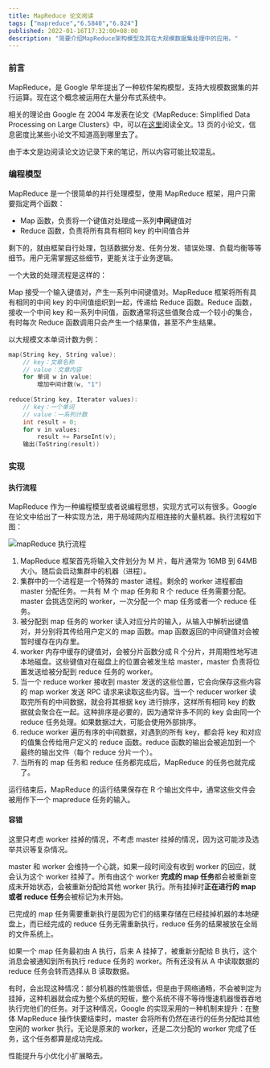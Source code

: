 ```yaml
---
title: MapReduce 论文阅读
tags: ["mapreduce","6.5840","6.824"]
published: 2022-01-16T17:32:00+08:00
description: "简要介绍MapReduce架构模型及其在大规模数据集处理中的应用。"
---
```


### 前言

MapReduce，是 Google 早年提出了一种软件架构模型，支持大规模数据集的并行运算。现在这个概念被运用在大量分布式系统中。

相关的理论由 Google 在 2004 年发表在论文《MapReduce: Simplified Data Processing on Large Clusters》中，可以在[这里](https://static.googleusercontent.com/media/research.google.com/zh-CN//archive/mapreduce-osdi04.pdf)阅读全文。13 页的小论文，信息密度比某些小论文不知道高到哪里去了。

由于本文是边阅读论文边记录下来的笔记，所以内容可能比较混乱。

### 编程模型

MapReduce 是一个很简单的并行处理模型，使用 MapReduce 框架，用户只需要指定两个函数：

- Map 函数，负责将一个键值对处理成一系列**中间**键值对
- Reduce 函数，负责将所有具有相同 key 的中间值合并

剩下的，就由框架自行处理，包括数据分发、任务分发、错误处理、负载均衡等等细节。用户无需掌握这些细节，更能关注于业务逻辑。

一个大致的处理流程是这样的：

Map 接受一个输入键值对，产生一系列中间键值对。MapReduce 框架将所有具有相同的中间 key 的中间值组织到一起，传递给 Reduce 函数。Reduce 函数，接收一个中间 key 和一系列中间值，函数通常将这些值聚合成一个较小的集合，有时每次 Reduce 函数调用只会产生一个结果值，甚至不产生结果。

以大规模文本单词计数为例：

```c
map(String key, String value):
    // key：文章名称
    // value：文章内容
    for 单词 w in value:
        增加中间计数(w, "1")
 
reduce(String key, Iterator values):
    // key：一个单词
    // value：一系列计数
    int result = 0;
    for v in values:
        result += ParseInt(v);
    输出(ToString(result))
```

### 实现

#### 执行流程

MapReduce 作为一种编程模型或者说编程思想，实现方式可以有很多。Google 在论文中给出了一种实现方法，用于局域网内互相连接的大量机器。执行流程如下图：

<Image src="https://blog-img.shinya.click/2025/6f7e7839e6f09e0d8193d530920a6f7e.jpg" inferSize alt="mapReduce 执行流程"/>

1. MapReduce 框架首先将输入文件划分为 M 片，每片通常为 16MB 到 64MB 大小。随后会启动集群中的机器（进程）。
2. 集群中的一个进程是一个特殊的 master 进程。剩余的 worker 进程都由 master 分配任务。一共有 M 个 map 任务和 R 个 reduce 任务需要分配。master 会挑选空闲的 worker，一次分配一个 map 任务或者一个 reduce 任务。
3. 被分配到 map 任务的 worker 读入对应分片的输入，从输入中解析出键值对，并分别将其传给用户定义的 map 函数。map 函数返回的中间键值对会被暂时缓存在内存里。
4. worker 内存中缓存的键值对，会被分片函数分成 R 个分片，并周期性地写进本地磁盘。这些键值对在磁盘上的位置会被发生给 master，master 负责将位置发送给被分配到 reduce 任务的 worker。
5. 当一个 reduce worker 接收到 master 发送的这些位置，它会向保存这些内容的 map worker 发送 RPC 请求来读取这些内容。当一个 reducer worker 读取完所有的中间数据，就会将其根据 key 进行排序，这样所有相同 key 的数据就会聚合在一起。这种排序是必要的，因为通常许多不同的 key 会由同一个 reduce 任务处理。如果数据过大，可能会使用外部排序。
6. reduce worker 遍历有序的中间数据，对遇到的所有 key，都会将 key 和对应的值集合传给用户定义的 reduce 函数。reduce 函数的输出会被追加到一个最终的输出文件（每个 reduce 分片一个）。
7. 当所有的 map 任务和 reduce 任务都完成后，MapReduce 的任务也就完成了。

运行结束后，MapReduce 的运行结果保存在 R 个输出文件中，通常这些文件会被用作下一个 mapreduce 任务的输入。

#### 容错

这里只考虑 worker 挂掉的情况，不考虑 master 挂掉的情况，因为这可能涉及选举共识等复杂情况。

master 和 worker 会维持一个心跳，如果一段时间没有收到 worker 的回应，就会认为这个 worker 挂掉了。所有由这个 worker **完成的 map 任务**都会被重新变成未开始状态，会被重新分配给其他 worker 执行。所有挂掉时**正在进行的 map 或者 reduce 任务**会被标记为未开始。

已完成的 map 任务需要重新执行是因为它们的结果存储在已经挂掉机器的本地硬盘上，而已经完成的 reduce 任务无需重新执行，reduce 任务的结果被放在全局的文件系统上。

如果一个 map 任务最初由 A 执行，后来 A 挂掉了，被重新分配给 B 执行，这个消息会被通知到所有执行 reduce 任务的 worker。所有还没有从 A 中读取数据的 reduce 任务会转而选择从 B 读取数据。

有时，会出现这种情况：部分机器的性能很低，但是由于网络通畅，不会被判定为挂掉，这种机器就会成为整个系统的短板，整个系统不得不等待慢速机器慢吞吞地执行完他们的任务。对于这种情况，Google 的实现采用的一种机制来提升：在整体 MapReduce 操作快要结束时，master 会将所有仍然在进行的任务分配给其他空闲的 worker 执行。无论是原来的 worker，还是二次分配的 worker 完成了任务，这个任务都算是成功完成。

性能提升与小优化小扩展略去。